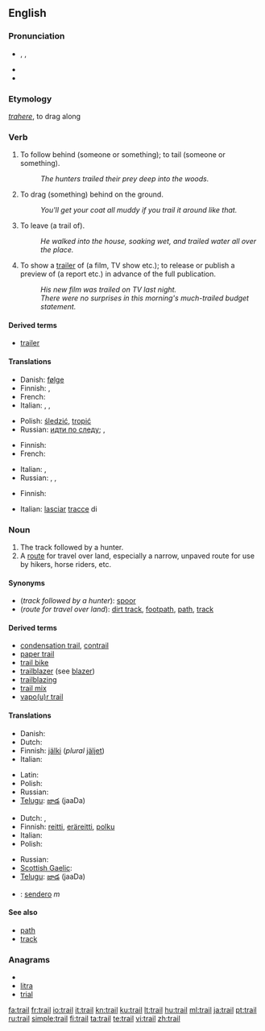 {{wikipedia|dab=trail (disambiguation)|trail}}
==English==

===Pronunciation===
* {{enPR|trāl}}, {{IPA|/treɪl/}}, {{SAMPA|/treIl/}}
* {{audio|En-us-trail.ogg|Audio (US)}}
* {{rhymes|eɪl}}

===Etymology===
{{etyl|la}} ''[[trahere]]'', to drag along

===Verb===
{{en-verb}}

# {{transitive}} To follow behind (someone or something); to tail (someone or something).
#: ''The hunters trailed their prey deep into the woods.''
# {{transitive}} To drag (something) behind on the ground.
#: ''You'll get your coat all muddy if you trail it around like that.''
# {{transitive}} To leave (a trail of).
#: ''He walked into the house, soaking wet, and trailed water all over the place.''
# {{transitive}} To show a [[trailer]] of (a film, TV show etc.); to release or publish a preview of (a report etc.) in advance of the full publication.
#: ''His new film was trailed on TV last night.''
#: ''There were no surprises in this morning's much-trailed budget statement.''

====Derived terms====
<!--derived from the verb-->
* [[trailer]]

====Translations====

{{trans-top|follow behind}}
* Danish: [[følge]]
* Finnish: {{t+|fi|seurata}}, {{t+|fi|jäljittää}}
* French: {{t|fr|pister}}
* Italian: {{t-|it|pedinare}}, {{t+|it|seguire}}, {{t-|it|inseguire}}
{{trans-mid}}
* Polish: [[śledzić]], [[tropić]]
* Russian: [[идти по следу]]; {{t|ru|выслеживать|tr=vysl'éživat'}} {{impf}}, {{t|ru|выследить|tr=výsl'edit'}} {{pf}}
{{trans-bottom}}

{{trans-top|drag behind}}
* Finnish: {{t+|fi|raahata}}
* French: {{t+|fr|traîner}}
{{trans-mid}}
* Italian: {{t+|it|trascinare}}, {{t+|it|trainare}}
* Russian: {{t|ru|тянуть|tr=t'anút'}}, {{t+|ru|волочить|tr=voločít'}}, {{t|ru|тащить|tr=taš'ít'}}
{{trans-bottom}}

{{trans-top|leave (a trail of)}}
* Finnish: {{t-|fi|laahustaa}}
{{trans-mid}}
* Italian: [[lasciare|lasciar]] [[traccia|tracce]] di
{{trans-bottom}}

===Noun===
{{wikipedia|trail|trail (route)}}
{{en-noun}}

# The track followed by a hunter.
# A [[route]] for travel over land, especially a narrow, unpaved route for use by hikers, horse riders, etc.

====Synonyms====
* (''track followed by a hunter''): [[spoor]]
* (''route for travel over land''): [[dirt track]], [[footpath]], [[path]], [[track]]

====Derived terms====
<!--derived from the noun-->
* [[condensation trail]], [[contrail]]
* [[paper trail]]
* [[trail bike]]
* [[trailblazer]] (see [[blazer]])
* [[trailblazing]]
* [[trail mix]]
* [[vapour trail|vapo(u)r trail]]

====Translations====
{{trans-top|track followed by a hunter}}
* Danish: {{t-|da|spor}}
* Dutch: {{t+|nl|spoor}}
* Finnish: [[jälki]] (''plural'' [[jäljet]])
* Italian: {{t+|it|traccia|f}}
{{trans-mid}}
* Latin: {{t-|la|vestigia|n|p|alt=vestīgia}}
* Polish: {{t-|pl|trop|m}}
* Russian: {{t+|ru|след|m|tr=sl'ed}}
* [[Telugu]]: [[జాడ]] (jaaDa)
{{trans-bottom}}

{{trans-top|route for travel over land}}
* Dutch: {{t+|nl|route}}, {{t+|nl|pad|n}}
* Finnish: [[reitti]], [[eräreitti]], [[polku]]
* Italian: {{t+|it|sentiero|m}}
* Polish: {{t+|pl|ścieżka|f}}
{{trans-mid}}
* Russian: {{t+|ru|тропа|f|tr=tropá}}
* [[Scottish Gaelic]]: {{t|gd|slighe|f}}
* [[Telugu]]: [[జాడ]] (jaaDa)
{{trans-bottom}}

{{checktrans}}
* {{ttbc|Spanish}}: [[sendero]] ''m''

====See also====
* [[path]]
* [[track]]

===Anagrams===
* {{alphagram|ailrt}}
* [[litra#English|litra]]
* [[trial#English|trial]]

[[fa:trail]]
[[fr:trail]]
[[io:trail]]
[[it:trail]]
[[kn:trail]]
[[ku:trail]]
[[lt:trail]]
[[hu:trail]]
[[ml:trail]]
[[ja:trail]]
[[pt:trail]]
[[ru:trail]]
[[simple:trail]]
[[fi:trail]]
[[ta:trail]]
[[te:trail]]
[[vi:trail]]
[[zh:trail]]